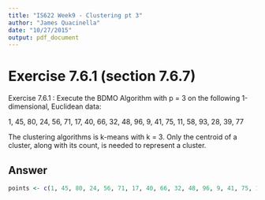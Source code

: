 ```yaml
---
title: "IS622 Week9 - Clustering pt 3"
author: "James Quacinella"
date: "10/27/2015"
output: pdf_document
---
```



# Exercise 7.6.1 (section 7.6.7)

Exercise 7.6.1 : Execute the BDMO Algorithm with p = 3 on the following 1-dimensional, Euclidean data:

1, 45, 80, 24, 56, 71, 17, 40, 66, 32, 48, 96, 9, 41, 75, 11, 58, 93, 28, 39, 77

The clustering algorithms is k-means with k = 3. Only the centroid of a cluster, along with its count, is needed to represent a cluster.

## Answer

```r
points <- c(1, 45, 80, 24, 56, 71, 17, 40, 66, 32, 48, 96, 9, 41, 75, 11, 58, 93, 28, 39, 77)
```
